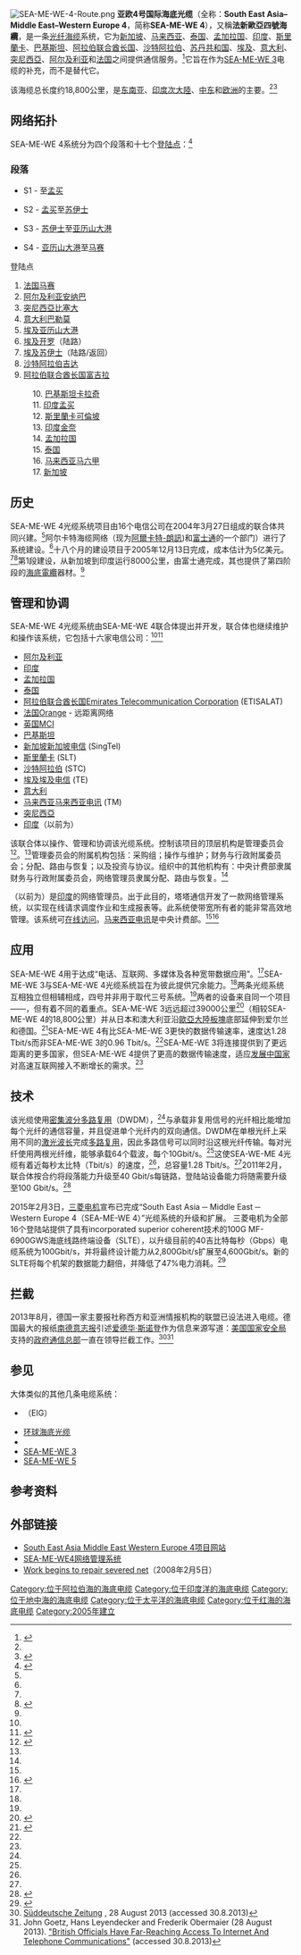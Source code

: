 {{NoteTA
|G1=IT
}}
{{校对翻译|||time=2017-01-03T14:56:49+00:00}}
{{Infobox cable
| cable_name             = SEA-ME-WE 4
| cable_logo             = 
| cable_type             = 光缆
| State                  = 使用中
| predecessor            = 
| successor              = 
| construction_beginning = 2004年
| construction_finished  = 2005年
| first_traffic          = 
| design_capacity        = 1.28 Tbps（2005）<br/>2.8 Tbps（2010）<br/>4.6 Tbps（2015）
| lit_capacity           = 2,300 Gbits/秒/对（两条光纤对）
| built_by               = 
| defunct                = 
| landings               = 
| area_served            = 
| owner                  = 联合体
| homepage               = {{URL|https://www.seamewe4.net/}}
| footnotes              = 
}}
[[File:SEA-ME-WE-4-Route.png|right]]
'''亚欧4号国际海底光缆'''（全称：'''South East Asia–Middle East–Western Europe 4'''，简称'''SEA-ME-WE 4'''），又稱'''法新歐亞四號海纜'''，是一条[[光導纖維|光纤]][[海底電纜|海缆]]系统，它为[[新加坡|新加坡]]、[[马来西亚|马来西亚]]、[[泰国|泰国]]、[[孟加拉国|孟加拉国]]、[[印度|印度]]、[[斯里蘭卡|斯里蘭卡]]、[[巴基斯坦|巴基斯坦]]、[[阿拉伯联合酋长国|阿拉伯联合酋长国]]、[[沙特阿拉伯|沙特阿拉伯]]、[[苏丹共和国|苏丹共和国]]、[[埃及|埃及]]、[[意大利|意大利]]、[[突尼西亞|突尼西亞]]、[[阿尔及利亚|阿尔及利亚]]和[[法国|法国]]之间提供通信服务。<ref name="NAS_about">{{cite web |url=http://www.seamewe4.net/commonhtm.jsp?htm=htm/about_us.htm |title=About Us |accessdate=2008-01-31 |year=2004 |work=SEA-ME-WE4 Network Administration System |publisher=Videsh Sanchar Nigam Limited |archiveurl=https://web.archive.org/web/20070706041700/http://www.seamewe4.net/commonhtm.jsp?htm=htm%2Fabout_us.htm |archivedate=2007-07-06 |deadurl=yes }}</ref>它旨在作为[[SEA-ME-WE_3|SEA-ME-WE 3]]电缆的补充，而不是替代它。

该海缆总长度约18,800公里，是[[东南亚|东南亚]]、[[印度次大陸|印度次大陸]]、[[中东|中东]]和[[欧洲|欧洲]]的主要{{tsl|en|Internet backbone|互联网骨干}}。<ref name="NAS_about" /><ref name="project_about">{{cite web |url=http://www.seamewe4.com/inpages/about_sea_me_we_4.asp |title=About SEA-WE-ME 4 |accessdate=2008-01-31 |work=South East Asia-Middle East-Western Europe 4 |publisher=Sri Lanka Telecom |archiveurl=https://web.archive.org/web/20070705145021/http://www.seamewe4.com/inpages/about_sea_me_we_4.asp |archivedate=2007-07-05 |deadurl=yes }}</ref>

==网络拓扑==
SEA-ME-WE 4系统分为四个段落和十七个[[登陆点|登陆点]]：<ref name="project_config">{{cite web |url=http://www.seamewe4.com/inpages/cable_system.asp |title=Cable System Configuration |accessdate=2008-01-31 |work=South East Asia-Middle East-Western Europe 4 |publisher=Sri Lanka Telecom |archiveurl=https://web.archive.org/web/20070804064353/http://www.seamewe4.com/inpages/cable_system.asp |archivedate=2007-08-04 |deadurl=yes }}</ref>

===段落===
{{col-begin}}
{{col-4}}
*S1 - {{tsl|en|Tuas}}至[[孟买|孟买]]
{{col-4}}
*S2 - [[孟买|孟买]]至[[苏伊士|苏伊士]]
{{col-4}}
*S3 - [[苏伊士|苏伊士]]至[[亚历山大港|亚历山大港]]
{{col-4}}
*S4 - [[亚历山大港|亚历山大港]]至[[马赛|马赛]]
{{col-end}}

;登陆点
{{col-begin}}
{{col-2}}
# [[法国|法国]][[马赛|马赛]]
# [[阿尔及利亚|阿尔及利亚]][[安纳巴|安纳巴]]
# [[突尼西亞|突尼西亞]][[比塞大|比塞大]]
# [[意大利|意大利]][[巴勒莫|巴勒莫]]
# [[埃及|埃及]][[亚历山大港|亚历山大港]]
# [[埃及|埃及]][[开罗|开罗]]（陆路）
# [[埃及|埃及]][[苏伊士|苏伊士]]（陆路/返回）
# [[沙特阿拉伯|沙特阿拉伯]][[吉达|吉达]]
# [[阿拉伯联合酋长国|阿拉伯联合酋长国]][[富吉拉|富吉拉]]
{{col-2}}<!-- alas, resets item numbering? -->
:10. [[巴基斯坦|巴基斯坦]][[卡拉奇|卡拉奇]]
:11. [[印度|印度]][[孟买|孟买]]
:12. [[斯里蘭卡|斯里蘭卡]][[可倫坡|可倫坡]]
:13. [[印度|印度]][[金奈|金奈]]
:14. [[孟加拉国|孟加拉国]]{{tsl|en|Cox's Bazar}}
:15. [[泰国|泰国]]{{tsl|en|Satun}}
:16. [[马来西亚|马来西亚]][[马六甲|马六甲]]
:17. [[新加坡|新加坡]]{{tsl|en|Tuas}}
{{col-end}}

==历史==
SEA-ME-WE 4光缆系统项目由16个电信公司在2004年3月27日组成的联合体共同兴建。<ref name="project_about" />阿尔卡特海缆网络（现为[[阿爾卡特-朗訊|阿爾卡特-朗訊]])和[[富士通|富士通]]的一个部门）进行了系统建设。<ref name="project_about" />十八个月的建设项目于2005年12月13日完成，成本估计为5亿美元。<ref name="project_about" /><ref name="Fujitsu">{{cite web |url=http://www.fujitsu.com/global/news/pr/archives/month/2005/20051213-01.html |title=Fujitsu Completes Construction of SEA-ME-WE 4 Submarine Cable Network |accessdate=2008-01-31 |date=2005-12-13 |work=Fujitsu Press Release |publisher=Fujitsu |archiveurl=https://web.archive.org/web/20070317223056/http://www.fujitsu.com/global/news/pr/archives/month/2005/20051213-01.html |archivedate=2007-03-17 |deadurl=yes }}</ref>第1段建设，从新加坡到印度运行8000公里，由富士通完成，其也提供了第四阶段的[[海底電纜|海底電纜]]器材。<ref name="Fujitsu" />

==管理和协调==
SEA-ME-WE 4光缆系统由SEA-ME-WE 4联合体提出并开发，联合体也继续维护和操作该系统，它包括十六家电信公司：<ref name="Fujitsu" /><ref name="project_MC">{{cite web |url=http://www.seamewe4.com/mc_index.asp?subComID=6 |title=The Management Committee (MC) |accessdate=2008-01-31 |work=South East Asia-Middle East-Western Europe 4 |publisher=Sri Lanka Telecom |archiveurl=https://web.archive.org/web/20070210043127/http://www.seamewe4.com/mc_index.asp?subComID=6 |archivedate=2007-02-10 |deadurl=yes }}</ref>

*[[阿尔及利亚|阿尔及利亚]]{{tsl|en|Algérie Télécom}}
*[[印度|印度]]{{tsl|en|Bharti Infotel Limited}}
*[[孟加拉国|孟加拉国]]{{tsl|en|Bangladesh Submarine Cable Company Limited (BSCCL)}}
*[[泰国|泰国]]{{tsl|en|CAT Telecom Public Company Limited}}
*[[阿拉伯联合酋长国|阿拉伯联合酋长国]][[Emirates_Telecommunication_Corporation|Emirates Telecommunication Corporation]] (ETISALAT)
*[[法国|法国]][[Orange_(公司)|Orange]] - 远距离网络
*[[英国|英国]][[世通公司|MCI]]
*[[巴基斯坦|巴基斯坦]]{{tsl|en|Pakistan Telecommunication Company Limited}}
*[[新加坡|新加坡]][[新加坡电信|新加坡电信]] (SingTel)
*[[斯里蘭卡|斯里蘭卡]]{{tsl|en|Sri Lanka Telecom|Sri Lanka Telecom PLC}} (SLT)
*[[沙特阿拉伯|沙特阿拉伯]]{{tsl|en|Saudi Telecom Company}} (STC)
*[[埃及|埃及]][[埃及电信|埃及电信]] (TE)
*[[意大利|意大利]]{{tsl|en|Telecom Italia Sparkle S.p.A.}}
*[[马来西亚|马来西亚]][[马来西亚电讯|马来西亚电讯]] (TM)
*[[突尼西亞|突尼西亞]]{{tsl|en|Tunisie Telecom}}
*[[印度|印度]]{{tsl|en|Tata Communications}}（以前为{{tsl|en|Videsh Sanchar Nigam Limited}}）

该联合体以{{tsl|en|hierarchical organisation|分层组织}}操作、管理和协调该光缆系统。控制该项目的顶层机构是管理委员会<ref name="project_organization">{{cite web |url=http://www.seamewe4.com/inpages/organization_structure.asp |title=Organization Structure |accessdate=2008-01-31 |work=South East Asia-Middle East-Western Europe 4 |publisher=Sri Lanka Telecom |archiveurl=https://web.archive.org/web/20070804064343/http://www.seamewe4.com/inpages/organization_structure.asp |archivedate=2007-08-04 |deadurl=yes }}</ref>。<ref name="project_MC" />管理委员会的附属机构包括：采购组；操作与维护；财务与行政附属委员会；分配、路由与恢复；以及投资与协议。组织中的其他机构有：中央计费部隶属财务与行政附属委员会，网络管理员隶属分配、路由与恢复。<ref name="project_organization" />

{{tsl|en|Tata Communications|塔塔通信}}（以前为{{tsl|en|Videsh Sanchar Nigam Limited}}）是[[印度|印度]]的网络管理员。出于此目的，塔塔通信开发了一款网络管理系统，以实现在线请求调度作业和生成报表等。此系统使带宽所有者的能非常高效地管理。该系统可[http://www.seamewe4.net 在线访问]{{Wayback|url=http://www.seamewe4.net/ |date=20171016203224 }}。[[马来西亚电讯|马来西亚电讯]]是中央计费部。<ref name="NAS_about" /><ref name="CBP">{{cite web |url=http://www.cbpsmw4.com/ |title=Home page |accessdate=2008-01-31 |work=SMW 4 Central Billing Party (CBP) |publisher=Telekom Malaysia Berhad |archiveurl=https://web.archive.org/web/20070607210553/http://www.cbpsmw4.com/ |archivedate=2007-06-07 |deadurl=yes }}</ref>

==应用==
SEA-ME-WE 4用于达成“电话、互联网、多媒体及各种宽带数据应用”。<ref name="project_about" />SEA-ME-WE 3与SEA-ME-WE 4光缆系统旨在为彼此提供冗余能力。<ref name="project_about" />两条光缆系统互相独立但相辅相成，四号并非用于取代三号系统。<ref name="project_about" />两者的设备来自同一个项目——{{tsl|en|SEA-ME-WE}}，但有着不同的着重点。SEA-ME-WE 3远远超过39000公里<ref name="REACH">{{cite web |title=Mediterranean Cable Break |url=http://www.reach.com/network/overview.php |accessdate=2008-02-01 |work=REACH : Network |publisher=Reach Global Services Limited |archiveurl=https://web.archive.org/web/20070621165753/http://reach.com/network/overview.php |archivedate=2007-06-21 |deadurl=yes }}</ref>（相较SEA-ME-WE 4的18,800公里）并从日本和澳大利亚沿[[歐亞大陸板塊|歐亞大陸板塊]]底部延伸到爱尔兰和德国。<ref name="SEA-ME-WE3_config">{{cite web |url=http://www.seamewe3.com/inpages/cable_system.asp |title=Cable System Configuration |accessdate=2008-02-01 |work=South East Asia-Middle East-Western Europe 3 |publisher=Sri Lanka Telecom |archiveurl=https://web.archive.org/web/20070714175845/http://www.seamewe3.com/inpages/cable_system.asp |archivedate=2007-07-14 |deadurl=yes }}</ref>SEA-ME-WE 4有比SEA-ME-WE 3更快的数据传输速率，速度达1.28 Tbit/s而非SEA-ME-WE 3的0.96 Tbit/s。<ref name="REACH" />SEA-ME-WE 3将连接提供到了更远距离的更多国家，但SEA-ME-WE 4提供了更高的数据传输速度，适应[[发展中国家|发展中国家]]对高速互联网接入不断增长的需求。<ref name="project_about" />

==技术==
该光缆使用[[波分复用|密集波分多路复用]]（DWDM），<ref name="NAS_about" />与承载非复用信号的光纤相比能增加每个光纤的通信容量，并且促进单个光纤内的双向通信。DWDM在单根光纤上采用不同的[[激光|激光]][[波长|波长]]完成[[多路复用|多路复用]]，因此多路{{tsl|en|Optical Carrier|光载体}}信号可以同时沿这根光纤传输。每对光纤使用两根光纤维，能够承载64个载波，每个10Gbit/s。<ref name="Fujitsu" />这使SEA-WE-ME 4光缆有着近每秒太比特（Tbit/s）的速度，<ref name="project_about" />，总容量1.28 Tbit/s。<ref name="Fujitsu" />2011年2月，联合体按合约将段落能力升级至40 Gbit/s每链路，登陆站设备能力将随需要升级至100 Gbit/s。<ref>{{Cite web |url=http://www.fiercetelecom.com/story/alcatel-lucent-ciena-conduct-upgrades-sea-me-we-4-cable-system/2011-02-01?utm_medium=rss&utm_source=rss |title=Alcatel-Lucent, Ciena to conduct upgrades for SEA-ME-WE 4 cable system - FierceTelecom<!-- Bot generated title --> |accessdate=2017-01-03 |archive-date=2016-03-04 |archive-url=https://web.archive.org/web/20160304071711/http://www.fiercetelecom.com/story/alcatel-lucent-ciena-conduct-upgrades-sea-me-we-4-cable-system/2011-02-01?utm_medium=rss&utm_source=rss |dead-url=no }}</ref>

2015年2月3日，[[三菱电机|三菱电机]]宣布已完成“South East Asia ─ Middle East ─ Western Europe 4（SEA-ME-WE 4）”光缆系统的升级和扩展。
三菱电机为全部16个登陆站提供了具有incorporated superior coherent技术的100G MF-6900GWS海底线路终端设备（SLTE），以升级目前的40吉比特每秒（Gbps）电缆系统为100Gbit/s，并将最终设计能力从2,800Gbit/s扩展至4,600Gbit/s。新的SLTE将每个机架的数据能力翻倍，并降低了47%电力消耗。<ref>{{Cite web |url=http://www.mitsubishielectric.com/news/2015/pdf/0318.pdf |title=Mitsubishi Electric Completes Upgrade of SEA-ME-WE 4 Network - Data capacity of the submarine network is increased significantly with 100G technologies |accessdate=2017-01-03 |archive-date=2016-10-09 |archive-url=https://web.archive.org/web/20161009151538/http://www.mitsubishielectric.com/news/2015/pdf/0318.pdf |dead-url=no }}</ref>

==拦截==

2013年8月，德国一家主要报社称西方和亚洲情报机构的联盟已设法进入电缆。德国最大的报纸[[南德意志报|南德意志报]]引述[[爱德华·斯诺登|爱德华·斯诺登]]作为信息来源写道：[[美国国家安全局|美国国家安全局]]支持的[[政府通信总部|政府通信总部]]一直在领导拦截工作。<ref>[http://www.sueddeutsche.de/politik/internet-ueberwachung-britischer-geheimdienst-zapft-daten-aus-deutschland-ab-1.1757068 Süddeutsche Zeitung] {{Wayback|url=http://www.sueddeutsche.de/politik/internet-ueberwachung-britischer-geheimdienst-zapft-daten-aus-deutschland-ab-1.1757068 |date=20140401114306 }}, 28 August 2013 (accessed 30.8.2013)</ref><ref>John Goetz, Hans Leyendecker and Frederik Obermaier (28 August 2013). [http://international.sueddeutsche.de/post/59603415442/british-officials-have-far-reaching-access-to-internet "British Officials Have Far-Reaching Access To Internet And Telephone Communications"] {{Wayback|url=http://international.sueddeutsche.de/post/59603415442/british-officials-have-far-reaching-access-to-internet |date=20130828184348 }} (accessed 30.8.2013)</ref>

==参见==

大体类似的其他几条电缆系统：

* {{tsl|en|EIG (cable system)|欧印网关}}（EIG）
* [[环球海底光缆|环球海底光缆]]
* {{tsl|en|I-ME-WE}}
* [[SEA-ME-WE_3|SEA-ME-WE 3]]
* [[SEA-ME-WE_5|SEA-ME-WE 5]]

==参考资料==
{{reflist|30em}}

==外部链接==
*[https://web.archive.org/web/20100413165434/http://www.seamewe4.com/ South East Asia Middle East Western Europe 4项目网站]
*[http://www.seamewe4.net/ SEA-ME-WE4网络管理系统]{{Wayback|url=http://www.seamewe4.net/ |date=20171016203224 }}
*[http://news.bbc.co.uk/2/hi/technology/7228315.stm Work begins to repair severed net]{{Wayback|url=http://news.bbc.co.uk/2/hi/technology/7228315.stm |date=20150808030322 }}（2008年2月5日）

[[Category:位于阿拉伯海的海底电缆|Category:位于阿拉伯海的海底电缆]]
[[Category:位于印度洋的海底电缆|Category:位于印度洋的海底电缆]]
[[Category:位于地中海的海底电缆|Category:位于地中海的海底电缆]]
[[Category:位于太平洋的海底电缆|Category:位于太平洋的海底电缆]]
[[Category:位于红海的海底电缆|Category:位于红海的海底电缆]]
[[Category:2005年建立|Category:2005年建立]]